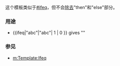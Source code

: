 {{Documentation subpage}}
这个模板类似于[[mw:Help:Extension:ParserFunctions|#ifeq]]，但不会[[m:Help:Newlines_and_spaces#Trimming_on_expansion|除去]]"then"和"else"部分。
=== 用途 ===
*<nowiki>{{ifeq|"abc"|"abc"| 1 | 0 }}</nowiki> gives "{{ifeq|"abc"|"abc"| 1 | 0 }}"

=== 参见 ===
*[[m:Template:Ifeq]]

<includeonly>{{sandbox other||
[[Category:If系列模板]]
}}</includeonly>